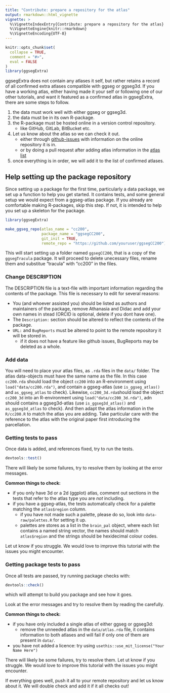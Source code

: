 ```yaml
---
title: "Contribute: prepare a repository for the atlas"
output: rmarkdown::html_vignette
vignette: >
  %\VignetteIndexEntry{Contribute: prepare a repository for the atlas}
  %\VignetteEngine{knitr::rmarkdown}
  %\VignetteEncoding{UTF-8}
---
```


```r
knitr::opts_chunk$set(
  collapse = TRUE,
  comment = "#>",
  eval = FALSE
)
library(ggsegExtra)
```

ggsegExtra does not contain any atlases it self, but rather retains a record of all confirmed extra atlases compatible with ggseg or ggseg3d.
If you have a working atlas, either having made it your self or following one of our other tutorials, and want it featured as a confirmed atlas in ggsegExtra, there are some steps to follow. 

1) the data must work well with either ggseg or ggseg3d.  
2) the data must be in its own R-package.  
3) the R-package must be hosted online in a version control repository.  
    - like GitHub, GitLab, BitBucket etc.  
4) Let us know about the atlas so we can check it out.
    - either through [github-issues](https://github.com/LCBC-UiO/ggsegExtra/issues) with information on the online repository it is in.  
    - or by doing a pull request after adding atlas information in the [atlas list](https://github.com/LCBC-UiO/ggsegExtra/blob/master/R/extra-atlases.R)  
5) once everything is in order, we will add it to the list of confirmed atlases.  


## Help setting up the package repository  

Since setting up a package for the first time, particularly a data package, we set up a function to help you get started. 
It contains tests, and some general setup we would expect from a ggseg-atlas package. 
If you already are comfortable making R-packages, skip this step. 
If not, it is intended to help you set up a skeleton for the package.


```r
library(ggsegExtra)

make_ggseg_repo(atlas_name = "cc200", 
                package_name = "ggsegCC200", 
                git_init = TRUE, 
                remote_repo = "https://github.com/youruser/ggsegCC200")
```

This will start setting up a folder named `ggsegCC200`, that is a copy of the `ggsegTracula` package.
It will proceed to delete unecessary files, rename them and substitue "tracula" with "cc200" in the files. 

### Change DESCRIPTION
The DESCRIPTION file is a text-file with important information regarding the contents of the package.
This file is necessary to edit for several reasons:

- You (and whoever assisted you) should be listed as authors and maintainers of the package, remove Athanasia and Didac and add your own names in stead (ORCID is optional, delete if you dont have one).  
- The `Description:` section should be altered to reflect the contents of the package.  
- `URL:` and `BugReports` must be altered to point to the remote repository it will be stored in. 
    - if it does not have a feature like github issues, BugReports may be deleted as a whole.  
    
### Add data
You will need to place your atlas files, as `.rda` files in the `data/` folder. 
The atlas data-objects must have the same name as the file.
In this case `cc200.rda` should load the object `cc200` into an R-environment using `load("data/cc200.rda")`, and contain a ggseg-atlas (use `is_ggseg_atlas()` and `as_ggseg_atlas` to check).
Likewise, `cc200_3d.rda`should load the object `cc200_3d` into an R-environment using `load("data/cc200_3d.rda")`, adn should contains a ggseg3d-atlas (use `is_ggseg3d_atlas()` and `as_ggseg3d_atlas` to check).
And then adapt the atlas information in the `R/cc200.R` to match the atlas you are adding.
Take particular care with the reference to the atlas with the original paper first introducing the parcellation. 


### Getting tests to pass
Once data is added, and references fixed, try to run the tests. 

```r
devtools::test()
```

There will likely be some failures, try to resolve them by looking at the error messages. 

**Common things to check:** 

- if you only have 3d or a 2d (ggplot) atlas, comment out sections in the tests that refer to the atlas type you are _not_ including.   
- if you have a ggseg-atlas, the tests automatically check for a palette matching the `atlas$region` column.  
    - if you have not made such a palette, please do so, look into `data-raw/palettes.R` for setting it up.   
    - palettes are stores as a list in the `brain_pal` object, where each list contains a named string vector, the names should match `atlas$region` and the strings should be hexidecimal colour codes.  
    

Let ut know if you struggle. 
We would love to improve this tutorial with the issues you might encounter.

### Getting package tests to pass
Once all tests are passed, try running package checks with:

```r
devtools::check()
```

which will attempt to build you package and see how it goes.

Look at the error messages and try to resolve them by reading the carefully.

**Common things to check:** 

- if you have only included a single atlas of either ggseg or ggseg3d:  
    - remove the unneeded atlas in the `data/atlas.rda` file, it contains information
    to both atlases and will fail if only one of them are present in `data/`.  
- you have not added a licence: try using `usethis::use_mit_license("Your Name Here")`  

There will likely be some failures, try to resolve them. 
Let ut know if you struggle. 
We would love to improve this tutorial with the issues you might encounter.

If everything goes well, push it all to your remote repository and let us know about it.
We will double check and add it if it all checks out!

